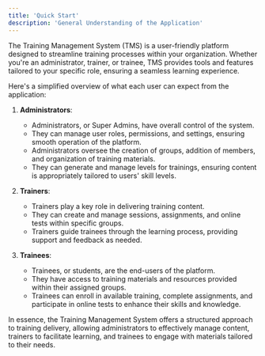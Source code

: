 ```yaml
---
title: 'Quick Start'
description: 'General Understanding of the Application'
---
```



The Training Management System (TMS) is a user-friendly platform designed to streamline training processes within your organization. Whether you're an administrator, trainer, or trainee, TMS provides tools and features tailored to your specific role, ensuring a seamless learning experience.

Here's a simplified overview of what each user can expect from the application:

1. **Administrators**:
   - Administrators, or Super Admins, have overall control of the system.
   - They can manage user roles, permissions, and settings, ensuring smooth operation of the platform.
   - Administrators oversee the creation of groups, addition of members, and organization of training materials.
   - They can generate and manage levels for trainings, ensuring content is appropriately tailored to users' skill levels.

2. **Trainers**:
   - Trainers play a key role in delivering training content.
   - They can create and manage sessions, assignments, and online tests within specific groups.
   - Trainers guide trainees through the learning process, providing support and feedback as needed.

3. **Trainees**:
   - Trainees, or students, are the end-users of the platform.
   - They have access to training materials and resources provided within their assigned groups.
   - Trainees can enroll in available training, complete assignments, and participate in online tests to enhance their skills and knowledge.

In essence, the Training Management System offers a structured approach to training delivery, allowing administrators to effectively manage content, trainers to facilitate learning, and trainees to engage with materials tailored to their needs.
